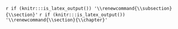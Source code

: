
\appendix
`r if (knitr:::is_latex_output()) '\\renewcommand{\\subsection}{\\section}'`
`r if (knitr:::is_latex_output()) '\\renewcommand{\\section}{\\chapter}'`

